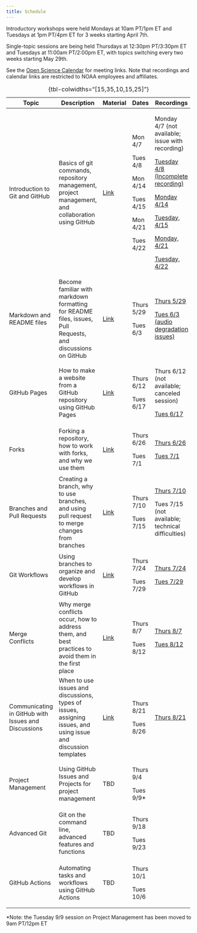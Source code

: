 ```yaml
---
title: Schedule
---
```


Introductory workshops were held Mondays at 10am PT/1pm ET and Tuesdays at 1pm PT/4pm ET for 3 weeks starting April 7th.

Single-topic sessions are being held Thursdays at 12:30pm PT/3:30pm ET and Tuesdays at 11:00am PT/2:00pm ET, with topics switching every two weeks starting May 29th.

See the [Open Science Calendar](https://calendar.google.com/calendar/u/0?cid=Y185MTZiNjk0OGVmMmVlOGI3ZDQ5YzI4NjYxZWZjMDc5ODMwM2MyNzQyYmUzOTljOTI5MGZhMDJkOTMyMGM3NjllQGdyb3VwLmNhbGVuZGFyLmdvb2dsZS5jb20) for meeting links. Note that recordings and calendar links are restricted to NOAA employees and affiliates.

+-----------------------------------------------------+-----------------------------------------------------------------------------------------------------------------+---------------------------------------------+------------+-----------------------------------------------------------------------------------------------------------------------------+
| Topic                                               | Description                                                                                                     | Material                                    | Dates      | Recordings                                                                                                                  |
+=====================================================+=================================================================================================================+=============================================+============+=============================================================================================================================+
| Introduction to Git and GitHub                      | Basics of git commands, repository management, project management, and collaboration using GitHub               | [Link](intro/intro.qmd)                     | Mon 4/7    | Monday 4/7 (not available; issue with recording)                                                                            |
|                                                     |                                                                                                                 |                                             |            |                                                                                                                             |
|                                                     |                                                                                                                 |                                             | Tues 4/8   | [Tuesday 4/8 (Incomplete recording)](https://drive.google.com/file/d/1rjvIRgexOe2D2l5fFf9GhXsQncWX6UYK/view?usp=drive_link) |
|                                                     |                                                                                                                 |                                             |            |                                                                                                                             |
|                                                     |                                                                                                                 |                                             | Mon 4/14   | [Monday 4/14](https://drive.google.com/file/d/1QZc8ixRZyUKyZoTyb_ERk7PeHWbi85aF/view?usp=sharing)                           |
|                                                     |                                                                                                                 |                                             |            |                                                                                                                             |
|                                                     |                                                                                                                 |                                             | Tues 4/15  | [Tuesday, 4/15](https://drive.google.com/file/d/1goH2jSuRZ17U1kCRe79M_LaQpWNDMtE4/view?usp=sharing)                         |
|                                                     |                                                                                                                 |                                             |            |                                                                                                                             |
|                                                     |                                                                                                                 |                                             | Mon 4/21   | [Monday, 4/21](https://drive.google.com/file/d/1-JuvFqiaDgLKB6sY_6AAgZC29dzwxI94/view?usp=drive_link)                       |
|                                                     |                                                                                                                 |                                             |            |                                                                                                                             |
|                                                     |                                                                                                                 |                                             | Tues 4/22  | [Tuesday, 4/22](https://drive.google.com/file/d/18iDAN_KNsGyS5YJH2std6uh3-5poRCGF/view?usp=sharing)                         |
+-----------------------------------------------------+-----------------------------------------------------------------------------------------------------------------+---------------------------------------------+------------+-----------------------------------------------------------------------------------------------------------------------------+
| Markdown and README files                           | Become familiar with markdown formatting for README files, issues, Pull Requests, and discussions on GitHub     | [Link](markdown/markdown.qmd)               | Thurs 5/29 | [Thurs 5/29](https://drive.google.com/file/d/1OC1kFU4mzVgWsBLFY5Ft6rWW6518zlax/view?usp=sharing)                            |
|                                                     |                                                                                                                 |                                             |            |                                                                                                                             |
|                                                     |                                                                                                                 |                                             | Tues 6/3   | [Tues 6/3 (audio degradation issues)](https://drive.google.com/file/d/1hy-ztB-uujfK1-9_JQDJ7-qt-pbtBpK0/view?usp=sharing)   |
+-----------------------------------------------------+-----------------------------------------------------------------------------------------------------------------+---------------------------------------------+------------+-----------------------------------------------------------------------------------------------------------------------------+
| GitHub Pages                                        | How to make a website from a GitHub repository using GitHub Pages                                               | [Link](github-pages/github-pages.qmd)       | Thurs 6/12 | Thurs 6/12 (not available; canceled session)                                                                                |
|                                                     |                                                                                                                 |                                             |            |                                                                                                                             |
|                                                     |                                                                                                                 |                                             | Tues 6/17  | [Tues 6/17](https://drive.google.com/file/d/1hDRPGPLQb9lSEDB8ORs44HzZBIl3XcGQ/view?usp=sharing)                             |
+-----------------------------------------------------+-----------------------------------------------------------------------------------------------------------------+---------------------------------------------+------------+-----------------------------------------------------------------------------------------------------------------------------+
| Forks                                               | Forking a repository, how to work with forks, and why we use them                                               | [Link](forking/forking.qmd)                 | Thurs 6/26 | [Thurs 6/26](https://drive.google.com/file/d/1KgOj8W6XwZ8Y9LyPjMkgLFmGcSTXtMC9/view?usp=sharing)                            |
|                                                     |                                                                                                                 |                                             |            |                                                                                                                             |
|                                                     |                                                                                                                 |                                             | Tues 7/1   | [Tues 7/1](https://drive.google.com/file/d/1HgGkgK-M-LVv9NPqzCdzkrhhZwXlhGFz/view?usp=sharing)                              |
+-----------------------------------------------------+-----------------------------------------------------------------------------------------------------------------+---------------------------------------------+------------+-----------------------------------------------------------------------------------------------------------------------------+
| Branches and Pull Requests                          | Creating a branch, why to use branches, and using pull request to merge changes from branches                   | [Link](branches/branches.qmd)               | Thurs 7/10 | [Thurs 7/10](https://drive.google.com/file/d/1F7h77D3Ay2caiiZfoXRnLuDeJOlmoqos/view?usp=sharing)                            |
|                                                     |                                                                                                                 |                                             |            |                                                                                                                             |
|                                                     |                                                                                                                 |                                             | Tues 7/15  | Tues 7/15 (not available; technical difficulties)                                                                           |
+-----------------------------------------------------+-----------------------------------------------------------------------------------------------------------------+---------------------------------------------+------------+-----------------------------------------------------------------------------------------------------------------------------+
| Git Workflows                                       | Using branches to organize and develop workflows in GitHub                                                      | [Link](workflows/workflows.qmd)             | Thurs 7/24 | [Thurs 7/24](https://drive.google.com/file/d/1RZoqdNiCTOREArU_t38Q0ZIx1J-FhF5e/view?usp=sharing)                            |
|                                                     |                                                                                                                 |                                             |            |                                                                                                                             |
|                                                     |                                                                                                                 |                                             | Tues 7/29  | [Tues 7/29](https://drive.google.com/file/d/10rDJj9UBcXV5hX-Ozy1notBElvLRZucX/view?usp=sharing)                             |
+-----------------------------------------------------+-----------------------------------------------------------------------------------------------------------------+---------------------------------------------+------------+-----------------------------------------------------------------------------------------------------------------------------+
| Merge Conflicts                                     | Why merge conflicts occur, how to address them, and best practices to avoid them in the first place             | [Link](merge-conflicts/merge-conflicts.qmd) | Thurs 8/7  | [Thurs 8/7](https://drive.google.com/file/d/14MxwT_XLbIfFGhLrkT3MhoLOyXtgMcuk/view?usp=sharing)                             |
|                                                     |                                                                                                                 |                                             |            |                                                                                                                             |
|                                                     |                                                                                                                 |                                             | Tues 8/12  | [Tues 8/12](https://drive.google.com/file/d/1UhEEXm5qAtD3HEYEqpYQ4Tw-C-Tj0gJy/view?usp=sharing)                             |
+-----------------------------------------------------+-----------------------------------------------------------------------------------------------------------------+---------------------------------------------+------------+-----------------------------------------------------------------------------------------------------------------------------+
| Communicating in GitHub with Issues and Discussions | When to use issues and discussions, types of issues, assigning issues, and using issue and discussion templates | [Link](issues/issues.qmd)                   | Thurs 8/21 | [Thurs 8/21](https://drive.google.com/file/d/19mXzVkXlWf6oNyPBIfRvLw71sukhSIAs/view?usp=sharing)                            |
|                                                     |                                                                                                                 |                                             |            |                                                                                                                             |
|                                                     |                                                                                                                 |                                             | Tues 8/26  |                                                                                                                             |
+-----------------------------------------------------+-----------------------------------------------------------------------------------------------------------------+---------------------------------------------+------------+-----------------------------------------------------------------------------------------------------------------------------+
| Project Management                                  | Using GitHub Issues and Projects for project management                                                         | TBD                                         | Thurs 9/4  |                                                                                                                             |
|                                                     |                                                                                                                 |                                             |            |                                                                                                                             |
|                                                     |                                                                                                                 |                                             | Tues 9/9\* |                                                                                                                             |
+-----------------------------------------------------+-----------------------------------------------------------------------------------------------------------------+---------------------------------------------+------------+-----------------------------------------------------------------------------------------------------------------------------+
| Advanced Git                                        | Git on the command line, advanced features and functions                                                        | TBD                                         | Thurs 9/18 |                                                                                                                             |
|                                                     |                                                                                                                 |                                             |            |                                                                                                                             |
|                                                     |                                                                                                                 |                                             | Tues 9/23  |                                                                                                                             |
+-----------------------------------------------------+-----------------------------------------------------------------------------------------------------------------+---------------------------------------------+------------+-----------------------------------------------------------------------------------------------------------------------------+
| GitHub Actions                                      | Automating tasks and workflows using GitHub Actions                                                             | TBD                                         | Thurs 10/1 |                                                                                                                             |
|                                                     |                                                                                                                 |                                             |            |                                                                                                                             |
|                                                     |                                                                                                                 |                                             | Tues 10/6  |                                                                                                                             |
+-----------------------------------------------------+-----------------------------------------------------------------------------------------------------------------+---------------------------------------------+------------+-----------------------------------------------------------------------------------------------------------------------------+

: {tbl-colwidths="\[15,35,10,15,25\]"}

\*Note: the Tuesday 9/9 session on Project Management has been moved to 9am PT/12pm ET